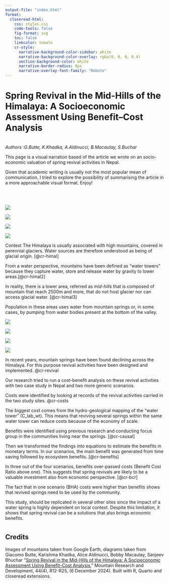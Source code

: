 ```yaml
---
output-file: "index.html"
format: 
  closeread-html:
    css: styles.css
    code-tools: false
    fig-format: svg
    toc: false
    linkcolor: tomato
    cr-style:
      narrative-background-color-sidebar: white
      narrative-background-color-overlay: rgba(0, 0, 0, 0.4)
      section-background-color: white
      narrative-border-radius: 0px
      narrative-overlay-font-family: "Roboto"
---
```


# Spring Revival in the Mid-Hills of the Himalaya: A Socioeconomic Assessment Using Benefit–Cost Analysis

\
*Authors :G.Butte, K.Khadka, A.Aldinucci, B.Macaulay, S.Buchar*

This page is a visual narration based of the article we wrote on an socio-economic valuation of spring revival activities in Nepal.

Given that academic writing is usually not the most popular mean of communication, I tried to explore the possibility of summarising the article in a more approachable visual format. Enjoy!

\
\

::::::: {.cr-section layout="overlay-left"}
::: {#cr-himal}
![](img/img001.jpg){max-width="100;max-height=100"}
:::

::: {#cr-himal2}
![](img/img002.svg){max-width="100;max-height=100"}
:::

::: {#cr-himal3}
![](img/img003.svg)
:::

::: {#cr-map}
![](img/img001.jpg)
:::

[Context]{.high} The Himalaya is usually associated with high mountains, covered in perennial glaciers. Water sources are therefore understood as being of glacial origin. [@cr-himal]

From a water perspective, mountains have been defined as "water towers" because they capture water, store and release water by gravity to lower areas.[@cr-himal2]

In reality, there is a lower area, referred as *mid-hills* that is composed of mountain that reach 2500m and more, that do not host glacier nor can access glacial water. [@cr-himal3]

Population in these areas uses water from mountain springs or, in some cases, by pumping from water bodies present at the bottom of the valley.
:::::::

::::::: {.cr-section layout="sidebar-left"}
::: {#cr-causal}
![](img/causal.png){max-width="100;max-height=100"}
:::

::: {#cr-costs}
![](img/costs.png){max-height="100"}
:::

::: {#cr-benefits}
![](img/benefits.png){max-height="100"}
:::

::: {#cr-bcr}
![](img/bcr.png)
:::

In recent years, mountain springs have been found declining across the Himalaya. For this purpose revival activities have been designed and implemented. @cr-revival

Our research tried to run a cost-benefit analysis on these revival activities with two case study in Nepal and two more generic scenarios.

Costs were identified by looking at records of the revival activities carried in the two study sites. @cr-costs

The biggest cost comes from the hydro-geological mapping of the "water tower" (C_lab_wt). This means that reviving several springs within the same water tower can reduce costs because of the economy of scale.

Benefits were identified using previous research and conducting focus group in the communities living near the springs. [@cr-causal]

Then we transformed the findings into equations to estimate the benefits in monetary terms. In our scenarios, the main benefit was generated from time saving followed by ecosystem benefits. [@cr-benefits]

In three out of the four scenarios, benefits over-passed costs (Benefit Cost Ratio above one). This suggests that spring revivals are likely to be a valuable investment also from economic perspective. [@cr-bcr]

The fact that in one scenario (BHA) costs were higher than benefits shows that revived springs need to be used by the community.

This study, should be replicated in several other sites since the impact of a water spring is highly dependent on local context. Despite this limitation, it shows that spring revival can be a solutions that also brings economic benefits.
:::::::

#  {.page-columns .page-full}

## Credits

Images of mountains taken from Google Earth, diagrams taken from Giacomo Butte, Karishma Khadka, Alice Aldinucci, Bobby Macaulay, Sanjeev Bhuchar "[Spring Revival in the Mid-Hills of the Himalaya: A Socioeconomic Assessment Using Benefit–Cost Analysis](https://bioone.org/journals/mountain-research-and-development/volume-44/issue-4/mrd.2024.00020/Spring-Revival-in-the-Mid-Hills-of-the-Himalaya/10.1659/mrd.2024.00020.full)," Mountain Research and Development, 44(4), R12-R25, (6 December 2024). Built with R, Quarto and closeread extensions.

